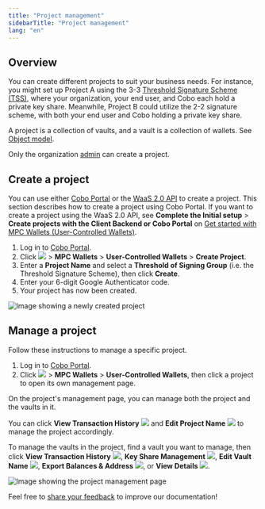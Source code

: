 ```yaml
---
title: "Project management"
sidebarTitle: "Project management"
lang: "en"
---
```


## Overview

You can create different projects to suit your business needs. For instance, you might set up Project A using the 3-3 [Threshold Signature Scheme (TSS)](/en/portal/mpc-wallets/introduction#threshold-signature-scheme-tss), where your organization, your end user, and Cobo each hold a private key share. Meanwhile, Project B could utilize the 2-2 signature scheme, with both your end user and Cobo holding a private key share.

<Info>A project is a collection of vaults, and a vault is a collection of wallets. See [Object model](/en/portal/mpc-wallets/ucw/object-model).</Info>

<Info>Only the organization [admin](/en/portal/organization/roles-and-permissions) can create a project.</Info>


## Create a project

You can use either [Cobo Portal](https://portal.cobo.com/login) or the [WaaS 2.0 API](https://www.cobo.com/developers/v2/guides/overview/introduction) to create a project. This section describes how to create a project using Cobo Portal. If you want to create a project using the WaaS 2.0 API, see **Complete the Initial setup** > **Create projects with the Client Backend or Cobo Portal** on [Get started with MPC Wallets (User-Controlled Wallets)](https://www.cobo.com/developers/v2/guides/mpc-wallets/get-started-ucw#1-complete-the-initial-setup).

1. Log in to [Cobo Portal](https://portal.cobo.com/login).
2. Click <img src="/en/images/common/wallets_icon.svg" className="icon"></img> > **MPC Wallets** > **User-Controlled Wallets** > **Create Project**.
3. Enter a **Project Name** and select a **Threshold of Signing Group** (i.e. the Threshold Signature Scheme), then click **Create**.
4. Enter your 6-digit Google Authenticator code.
5. Your project has now been created.

<img src="/en/images/mpc-wallet/ucw/create-project-ucw.png" className="screenshot_full_screen" alt="Image showing a newly created project" />

## Manage a project

Follow these instructions to manage a specific project.

1. Log in to [Cobo Portal](https://portal.cobo.com/login).
2. Click <img src="/en/images/common/wallets_icon.svg" className="icon"></img> > **MPC Wallets** > **User-Controlled Wallets**, then click a project to open its own management page.

On the project's management page, you can manage both the project and the vaults in it.

You can click **View Transaction History** <img src="/en/images/common/icon_view transactions.svg" className="icon"></img> and **Edit Project Name** <img src="/en/images/common/icon_edit.svg" className="icon"></img> to manage the project accordingly.

To manage the vaults in the project, find a vault you want to manage, then click **View Transaction History** <img src="/en/images/common/icon_view transactions.svg" className="icon"></img>, **Key Share Management** <img src="/en/images/common/icon_key_share_management.svg" className="icon"></img>, **Edit Vault Name** <img src="/en/images/common/icon_edit.svg" className="icon"></img>, **Export Balances & Address** <img src="/en/images/common/icon_export_balances_and_addresses.svg" className="icon"></img>, or **View Details** <img src="/en/images/common/icon_view.svg" className="icon"></img>.



<img src="/en/images/mpc-wallet/ucw/project-management-ucw.png" className="screenshot_full_screen" alt="Image showing the project management page" />

<Tip>Feel free to [share your feedback](https://forms.zohopublic.com/cobo/form/DocumentFeedbackForm/formperma/QvLOhxJv1_JMsJ-1dleZ8Itb_7rzN-LtgvsDdxosoVI?referrername=manuals) to improve our documentation!</Tip>